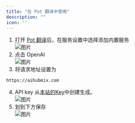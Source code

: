 ```yaml
---
title: "在 Pot 翻译中使用"
description: ""
icon: ''
---
```


1. 打开 [Pot 翻译](https://pot-app.com/)后，在服务设置中选择添加内置服务  
![图片](/media/cn/pot1.png)  
2. 点击 OpenAI  
![图片](/media/cn/pot2.png) 
3. 将请求地址设置为 
```
https://aihubmix.com
```    
4. API key 从[本站的Key](https://aihubmix.com/token)中创建生成。   
![图片](/media/cn/pot3.png)
5. 划到下方保存  
![图片](/media/cn/pot4.png)